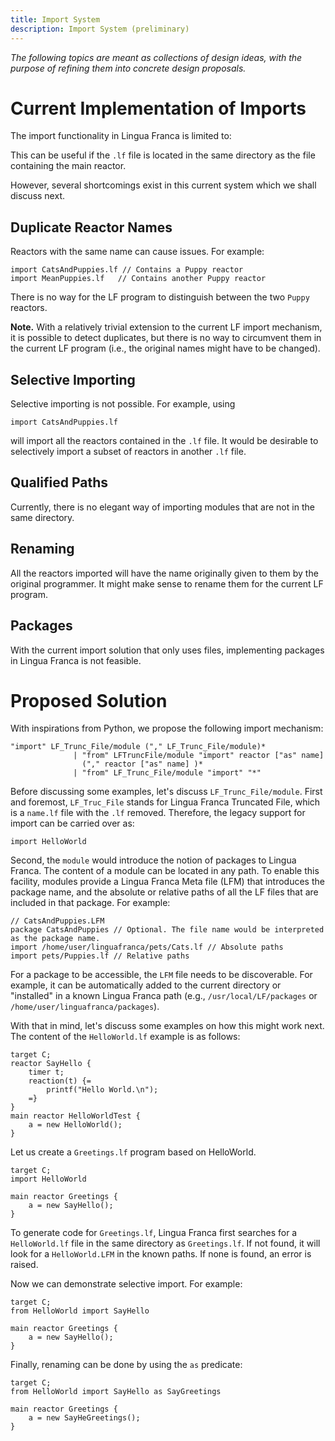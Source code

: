 ```yaml
---
title: Import System
description: Import System (preliminary)
---
```


_The following topics are meant as collections of design ideas, with the purpose
of refining them into concrete design proposals._

# Current Implementation of Imports

The import functionality in Lingua Franca is limited to:


This can be useful if the `.lf` file is located in the same directory as the
file containing the main reactor.

However, several shortcomings exist in this current system which we shall
discuss next.

## Duplicate Reactor Names

Reactors with the same name can cause issues. For example:

```
import CatsAndPuppies.lf // Contains a Puppy reactor
import MeanPuppies.lf   // Contains another Puppy reactor
```

There is no way for the LF program to distinguish between the two `Puppy`
reactors.

**Note.** With a relatively trivial extension to the current LF import
mechanism, it is possible to detect duplicates, but there is no way to
circumvent them in the current LF program (i.e., the original names might have
to be changed).

## Selective Importing

Selective importing is not possible. For example, using

```
import CatsAndPuppies.lf
```

will import all the reactors contained in the `.lf` file. It would be desirable
to selectively import a subset of reactors in another `.lf` file.

## Qualified Paths

Currently, there is no elegant way of importing modules that are not in the same
directory.

## Renaming

All the reactors imported will have the name originally given to them by the
original programmer. It might make sense to rename them for the current LF
program.

## Packages

With the current import solution that only uses files, implementing packages in
Lingua Franca is not feasible.

# Proposed Solution

With inspirations from Python, we propose the following import mechanism:

```
"import" LF_Trunc_File/module ("," LF_Trunc_File/module)*
              | "from" LFTruncFile/module "import" reactor ["as" name]
                ("," reactor ["as" name] )*
              | "from" LF_Trunc_File/module "import" "*"
```

Before discussing some examples, let's discuss `LF_Trunc_File/module`. First and
foremost, `LF_Truc_File` stands for Lingua Franca Truncated File, which is a
`name.lf` file with the `.lf` removed. Therefore, the legacy support for import
can be carried over as:

```
import HelloWorld
```

Second, the `module` would introduce the notion of packages to Lingua Franca.
The content of a module can be located in any path. To enable this facility,
modules provide a Lingua Franca Meta file (LFM) that introduces the package
name, and the absolute or relative paths of all the LF files that are included
in that package. For example:

```
// CatsAndPuppies.LFM
package CatsAndPuppies // Optional. The file name would be interpreted as the package name.
import /home/user/linguafranca/pets/Cats.lf // Absolute paths
import pets/Puppies.lf // Relative paths
```

For a package to be accessible, the `LFM` file needs to be discoverable. For
example, it can be automatically added to the current directory or "installed"
in a known Lingua Franca path (e.g., `/usr/local/LF/packages` or
`/home/user/linguafranca/packages`).

With that in mind, let's discuss some examples on how this might work next. The
content of the `HelloWorld.lf` example is as follows:

```
target C;
reactor SayHello {
    timer t;
    reaction(t) {=
        printf("Hello World.\n");
    =}
}
main reactor HelloWorldTest {
    a = new HelloWorld();
}
```

Let us create a `Greetings.lf` program based on HelloWorld.

```
target C;
import HelloWorld

main reactor Greetings {
    a = new SayHello();
}
```

To generate code for `Greetings.lf`, Lingua Franca first searches for a
`HelloWorld.lf` file in the same directory as `Greetings.lf`. If not found, it
will look for a `HelloWorld.LFM` in the known paths. If none is found, an error
is raised.

Now we can demonstrate selective import. For example:

```
target C;
from HelloWorld import SayHello

main reactor Greetings {
    a = new SayHello();
}
```

Finally, renaming can be done by using the `as` predicate:

```
target C;
from HelloWorld import SayHello as SayGreetings

main reactor Greetings {
    a = new SayHeGreetings();
}
```
